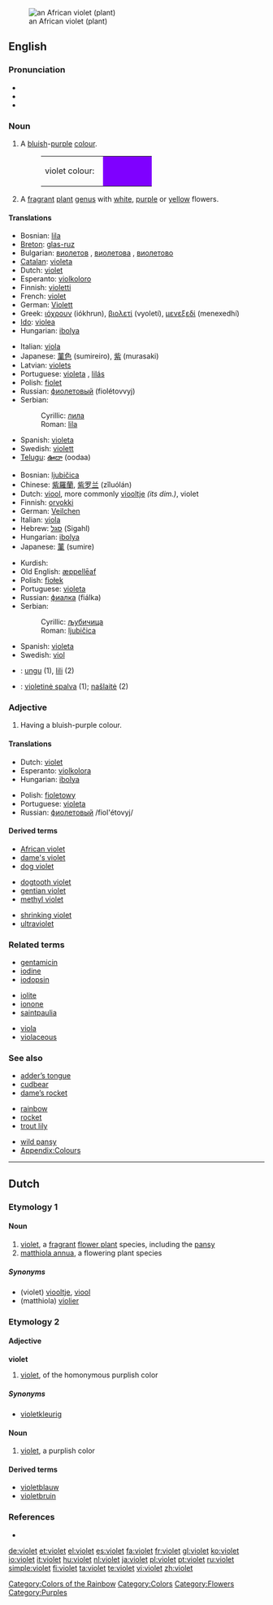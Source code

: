 {{wikipedia}}
{{see|Violet}}
[[Image:Purple African Violet Top.JPG|thumb|an African violet (plant)]]
==English==
{{wikipedia|Violet (color)}}

===Pronunciation===
* {{IPA|/ˈvaɪlət/, /ˈvaɪə.lət/, /ˈvaɪ.ə.lət/}}
* {{audio|en-uk-violet.ogg|Audio (UK)}}
* {{rhymes|aɪlət}}

{{wikipedia|Viola}}

===Noun===
{{en-noun}}

# A [[blue|bluish]]-[[purple]] [[colour]].
#: <table><tr><td>violet colour: &nbsp;</td><td bgcolor="#7F00FF" width="80">&nbsp; </td></tr></table>
# A [[fragrant]] [[plant]] [[genus]] with [[white]], [[purple]] or [[yellow]] flowers.

====Translations====
{{trans-top|colour}}
* Bosnian: [[lila#Bosnian|lila]] {{f}}
* [[Breton]]: [[glas-ruz]]
* Bulgarian: [[виолетов]] {{m}}, [[виолетова]] {{f}}, [[виолетово]] {{n}}
* [[Catalan]]: [[violeta]]
* Dutch: [[#Dutch|violet]]
* Esperanto: [[violkoloro]]
* Finnish: [[violetti]]
* French: [[violet#French|violet]]
* German: [[Violett]]
* Greek: [[ιόχρουν]] (iókhrun), [[βιολετί]] (vyoletí), [[μενεξεδί]] (menexedhí)
* [[Ido]]: [[violea]]
* Hungarian: [[ibolya]]
{{trans-mid}}
* Italian: [[viola#Italian|viola]] {{m}}
* Japanese: [[菫色]] (sumireiro), [[紫]] (murasaki)
* Latvian: [[violets]]
* Portuguese: [[violeta]] {{m}}, [[lilás]] {{m}}
* Polish: [[fiolet]] {{m}}
* Russian: [[фиолетовый]] (fiolétovvyj)
* Serbian:
*: Cyrillic: [[лила#Serbian|лила]] {{f}}
*: Roman: [[lila#Serbian|lila]] {{f}}
* Spanish: [[violeta]] {{f}}
* Swedish: [[violett]]
* [[Telugu]]: [[ఊదా]] (oodaa)
{{trans-bottom}}

{{trans-top|plant}}
* Bosnian: [[ljubičica#Bosnian|ljubičica]] {{f}}
* Chinese: [[紫羅蘭]], [[紫罗兰]] (zǐluólán)
* Dutch: [[viool]], more commonly [[viooltje]] {{f}} ''(its dim.)'', violet
* Finnish: [[orvokki]]
* German: [[Veilchen]] {{n}}
* Italian: [[viola#Italian|viola]] {{f}}
* Hebrew: [[סגל]] (Sigahl)
* Hungarian: [[ibolya]]
* Japanese: [[菫]] (sumire)
{{trans-mid}}
* Kurdish: {{KUchar|[[بنه‌وشه‌]]}}
* Old English: [[æppelleaf|æppellēaf]]
* Polish: [[fiołek]] {{m}}
* Portuguese: [[violeta]] {{f}}
* Russian: [[фиалка]] (fiálka) {{f}}
* Serbian:
*: Cyrillic: [[љубичица#Serbian|љубичица]] {{f}}
*: Roman: [[ljubičica#Serbian|ljubičica]] {{f}}
* Spanish: [[violeta]] {{f}}
* Swedish: [[viol]] {{c}}
{{trans-bottom}}

<!--Remove this section once all of the translations below have been moved into the tables above.-->
{{checktrans-top}}
* {{ttbc|Indonesian}}: [[ungu]] (1), [[lili]] (2)
* {{ttbc|Lithuanian}}: [[violetinė spalva]] {{f}} (1); [[našlaitė]] {{f}} (2)
{{trans-bottom}}

===Adjective===
{{en-adj|er}}

# {{colour}} Having a bluish-purple colour.

====Translations====
{{top}}
* Dutch: [[#Dutch|violet]]
* Esperanto: [[violkolora]]
* Hungarian: [[ibolya]]
{{mid}}
* Polish: [[fioletowy]]
* Portuguese: [[violeta]]
* Russian: [[фиолетовый]] /fiol'étovyj/
{{bottom}}

====Derived terms====
{{top3}}
* [[African violet]]
* [[dame's violet]]
* [[dog violet]]
{{mid3}}
* [[dogtooth violet]]
* [[gentian violet]]
* [[methyl violet]]
{{mid3}}
* [[shrinking violet]]
* [[ultraviolet]]
{{bottom}}

===Related terms===
{{top3}}
* [[gentamicin]]
* [[iodine]]
* [[iodopsin]]
{{mid3}}
* [[iolite]]
* [[ionone]]
* [[saintpaulia]]
{{mid3}}
* [[viola]]
* [[violaceous]]
{{bottom}}

===See also===
{{top3}}
* [[adder’s tongue]]
* [[cudbear]]
* [[dame’s rocket]]
{{mid3}}
* [[rainbow]]
* [[rocket]]
* [[trout lily]]
{{mid3}}
* [[wild pansy]]
* [[Wiktionary_Appendix:Colours|Appendix:Colours]]
{{bottom}}

[[Category:Colors of the Rainbow]]
[[Category:Colors]]
[[Category:Flowers]]
[[Category:Purples]]

----

==Dutch==

===Etymology 1===

====Noun====
{{nl-noun}}

# [[violet]], a [[fragrant]] [[flower plant]] species, including the [[pansy]]
# [[matthiola annua]], a flowering plant species

=====Synonyms=====
* (violet) [[viooltje]], [[viool]]
* (matthiola) [[violier]]

===Etymology 2===

====Adjective====
'''violet'''

# [[violet]], of the homonymous purplish color

=====Synonyms=====
* [[violetkleurig]]

====Noun====
{{nl-noun}}

# [[violet]], a purplish color

====Derived terms====
* [[violetblauw]]
* [[violetbruin]]

===References===
* {{R:Koenen}}

[[de:violet]]
[[et:violet]]
[[el:violet]]
[[es:violet]]
[[fa:violet]]
[[fr:violet]]
[[gl:violet]]
[[ko:violet]]
[[io:violet]]
[[it:violet]]
[[hu:violet]]
[[nl:violet]]
[[ja:violet]]
[[pl:violet]]
[[pt:violet]]
[[ru:violet]]
[[simple:violet]]
[[fi:violet]]
[[ta:violet]]
[[te:violet]]
[[vi:violet]]
[[zh:violet]]